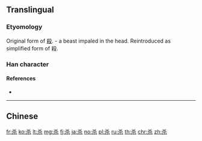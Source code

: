 {{also|殺}}
==Translingual==

===Etyomology===
Original form of [[殺]]. {{liushu|p}} - a beast impaled in the head.
Reintroduced as simplified form of 殺.

===Han character===
{{Han char|rn=75|rad=木|as=02|sn=6|four=|canj=KD,XKD|ids=⿱㐅木}}

====References====
* {{Han ref|kx=0510.181|hdz=21155.030|uh=6740|ud=26432}}

----

==Chinese==
{{zh-see|殺}}

[[fr:杀]]
[[ko:杀]]
[[lt:杀]]
[[mg:杀]]
[[fj:杀]]
[[ja:杀]]
[[no:杀]]
[[pl:杀]]
[[ru:杀]]
[[th:杀]]
[[chr:杀]]
[[zh:杀]]